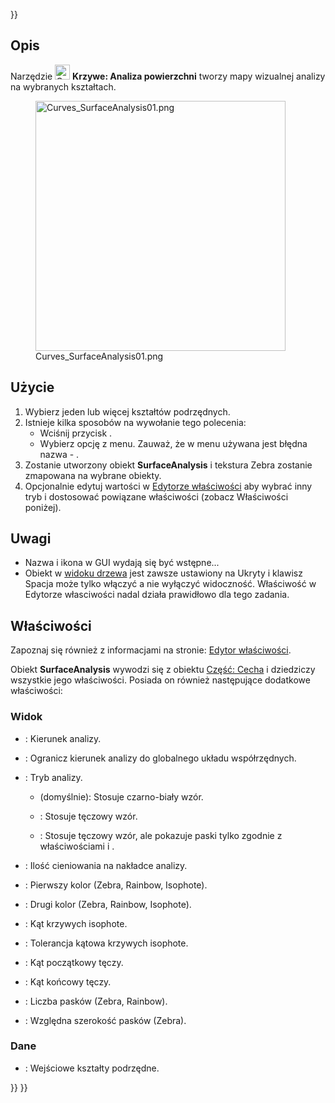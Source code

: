 <languages/>
{{UnfinishedDocu{{#translation:}}}}

{{Docnav/pl
|[[Curves_RotationSweep/pl|RotationSweep]]
|[[Curves_DraftAnalysis/pl|DraftAnalysis]]
|[[Curves_Workbench/pl|środowisko pracy Krzywe]]
|IconL=Curves_RotationSweep.svg
|IconR=Curves_DraftAnalysis.svg
|IconC=Curves_workbench_icon.svg
}}

{{GuiCommand/pl
|Name=Curves SurfaceAnalysis
|Name/pl=Krzywe: Analiza powierzchni
|MenuLocation=Surfaces → Surface Analysis (Title)
|Workbenches=[[Curves_Workbench/pl|Krzywe]]
}}

<span id="Description"></span>
==Opis==

Narzędzie [[Image:Curves_SurfaceAnalysis.svg|24px]] '''Krzywe: Analiza powierzchni''' tworzy mapy wizualnej analizy na wybranych kształtach.

[[Image:Curves_SurfaceAnalysis01.png|400px]]

{{Caption|Różne tryby analizy zastosowane na kuli. Od lewej do prawej: brak, Zebra, Rainbow, Isophote}}

<span id="Usage"></span>
==Użycie==

# Wybierz jeden lub więcej kształtów podrzędnych.
# Istnieje kilka sposobów na wywołanie tego polecenia:
#* Wciśnij przycisk {{Button|[[Image:Curves_ZebraTool.svg|16px]] [[Curves_SurfaceAnalysis/pl|Surface Analysis]]}}.
#* Wybierz opcję {{MenuCommand|Surfaces → [[Image:Curves_ZebraTool.svg|16px]] Surface Analysis}} z menu. Zauważ, że w menu używana jest błędna nazwa - {{MenuCommand|Title}}.
# Zostanie utworzony obiekt '''SurfaceAnalysis''' i tekstura Zebra zostanie zmapowana na wybrane obiekty.
# Opcjonalnie edytuj wartości w [[Property_editor/pl|Edytorze właściwości]] aby wybrać inny tryb i dostosować powiązane właściwości (zobacz Właściwości poniżej).

<span id="Notes"></span>
==Uwagi==

* Nazwa i ikona w GUI wydają się być wstępne...
* Obiekt w [[Tree_view/pl|widoku drzewa]] jest zawsze ustawiony na Ukryty i klawisz Spacja może tylko włączyć a nie wyłączyć widoczność. Właściwość {{PropertyData|Visibility}} w Edytorze własciwości nadal działa prawidłowo dla tego zadania.


<span id="Properties"></span>
==Właściwości==

Zapoznaj się również z informacjami na stronie: [[Property_editor/pl|Edytor właściwości]].

Obiekt '''SurfaceAnalysis''' wywodzi się z obiektu [[Part_Feature/pl|Część: Cecha]] i dziedziczy wszystkie jego właściwości. Posiada on również następujące dodatkowe właściwości:

<span id="View"></span>
===Widok===

{{TitleProperty|Tryb analizy}}

* {{PropertyView|Direction|Vector}}: Kierunek analizy.
* {{PropertyView|Fixed|Bool}}: Ogranicz kierunek analizy do globalnego układu współrzędnych.
* {{PropertyView|Mode|Enumeration}}: Tryb analizy.
** {{Value|Zebra}} (domyślnie): Stosuje czarno-biały wzór.
** {{Value|Rainbow}}: Stosuje tęczowy wzór.
** {{Value|Isophote}}: Stosuje tęczowy wzór, ale pokazuje paski tylko zgodnie z właściwościami {{PropertyView|IsoAngles}} i {{PropertyView|IsoTolerance}}.
* {{PropertyView|Shading|FloatConstraint}}: Ilość cieniowania na nakładce analizy.

{{TitleProperty|Opcje analizy}}

* {{PropertyView|Color1|Color}}: Pierwszy kolor (Zebra, Rainbow, Isophote).
* {{PropertyView|Color2|Color}}: Drugi kolor (Zebra, Rainbow, Isophote).
* {{PropertyView|IsoAngles|FloatList}}: Kąt krzywych isophote.
* {{PropertyView|IsoTolerance|Float}}: Tolerancja kątowa krzywych isophote.
* {{PropertyView|RainbowAngle1|FloatConstraint}}: Kąt początkowy tęczy.
* {{PropertyView|RainbowAngle2|FloatConstraint}}: Kąt końcowy tęczy.
* {{PropertyView|StripesNumber|Integer}}: Liczba pasków (Zebra, Rainbow).
* {{PropertyView|StripesRatio|FloatConstraint}}: Względna szerokość pasków (Zebra).

<span id="Data"></span>
===Dane===

{{TitleProperty|Grupa}}

* {{PropertyData|Sources|LinkList|Dynamic}}: Wejściowe kształty podrzędne.



{{Docnav/pl
|[[Curves_RotationSweep/pl|RotationSweep]]
|[[Curves_DraftAnalysis/pl|DraftAnalysis]]
|[[Curves_Workbench/pl|środowisko pracy Krzywe]]
|IconL=Curves_RotationSweep.svg
|IconR=Curves_DraftAnalysis.svg
|IconC=Curves_workbench_icon.svg
}}

{{Curves Tools navi{{#translation:}}}}
{{Userdocnavi{{#translation:}}}}